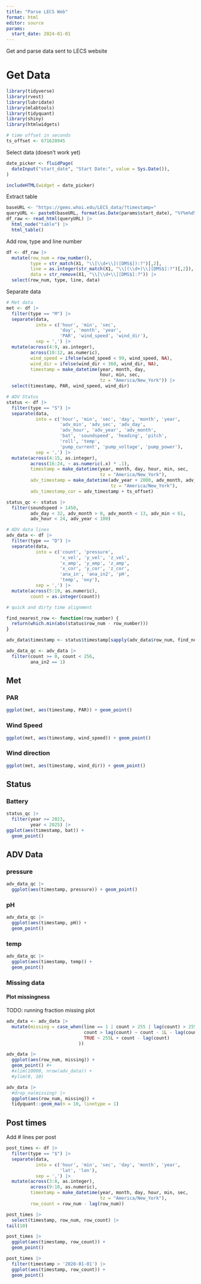 ```yaml
---
title: "Parse LECS Web"
format: html
editor: source
params:
  start_date: 2024-01-01
---
```


Get and parse data sent to LECS website

# Get Data

```r
library(tidyverse)
library(rvest)
library(lubridate)
library(mlabtools)
library(tidyquant)
library(shiny)
library(htmlwidgets)

# time offset in seconds
ts_offset <- 671628945
```

Select data (doesn't work yet)

```r
date_picker <- fluidPage(
  dateInput("start_date", "Start Date:", value = Sys.Date()),
)

includeHTML(widget = date_picker)
```

Extract table

```r
baseURL <- "https://gems.whoi.edu/LECS_data/?timestamp="
queryURL <- paste0(baseURL, format(as.Date(params$start_date), "%Y%m%d%H"))
df_raw <- read_html(queryURL) |> 
  html_node("table") |> 
  html_table()
```

Add row, type and line number

```r
df <- df_raw |> 
  mutate(row_num = row_number(),
         type = str_match(X1, "\\[\\d+\\]([DMS$]):?")[,2],
         line = as.integer(str_match(X1, "\\[(\\d+)\\][DMS$]:?")[,2]),
         data = str_remove(X1, "\\[\\d+\\][DMS$]:?")) |> 
  select(row_num, type, line, data)
```

Separate data

```r
# Met data
met <- df |> 
  filter(type == "M") |> 
  separate(data, 
           into = c('hour', 'min', 'sec', 
                    'day', 'month', 'year', 
                    'PAR', 'wind_speed', 'wind_dir'), 
           sep = ',') |> 
  mutate(across(4:9, as.integer),
         across(10:12, as.numeric),
         wind_speed = ifelse(wind_speed < 99, wind_speed, NA),
         wind_dir = ifelse(wind_dir < 360, wind_dir, NA),
         timestamp = make_datetime(year, month, day, 
                                   hour, min, sec, 
                                   tz = "America/New_York")) |> 
  select(timestamp, PAR, wind_speed, wind_dir)

# ADV Status
status <- df |> 
  filter(type == "S") |> 
  separate(data, 
           into = c('hour', 'min', 'sec', 'day', 'month', 'year',
                    'adv_min', 'adv_sec', 'adv_day', 
                    'adv_hour', 'adv_year', 'adv_month',
                    'bat', 'soundspeed', 'heading', 'pitch', 
                    'roll', 'temp', 
                    'pump_current', 'pump_voltage', 'pump_power'),
           sep = ',') |>
  mutate(across(4:15, as.integer),
         across(16:24, ~ as.numeric(.x) * .1),
         timestamp = make_datetime(year, month, day, hour, min, sec,
                                   tz = "America/New_York"),
         adv_timestamp = make_datetime(adv_year + 2000, adv_month, adv_day, adv_hour, adv_min, adv_sec, 
                                       tz = "America/New_York"),
         adv_timestamp_cor = adv_timestamp + ts_offset)

status_qc <- status |> 
  filter(soundspeed > 1450, 
         adv_day < 32, adv_month > 0, adv_month < 13, adv_min < 61, 
         adv_hour < 24, adv_year < 100)

# ADV data lines
adv_data <- df |> 
  filter(type == "D") |> 
  separate(data, 
           into = c('count', 'pressure', 
                    'x_vel', 'y_vel', 'z_vel',
                    'x_amp', 'y_amp', 'z_amp',
                    'x_cor', 'y_cor', 'z_cor',
                    'ana_in', 'ana_in2', 'pH', 
                    'temp', 'oxy'),
           sep = ',') |>
  mutate(across(5:19, as.numeric),
         count = as.integer(count))

# quick and dirty time alignment

find_nearest_row <- function(row_number) {
  return(which.min(abs(status$row_num - row_number)))
}

adv_data$timestamp <- status$timestamp[sapply(adv_data$row_num, find_nearest_row)]

adv_data_qc <- adv_data |> 
  filter(count >= 0, count < 256, 
         ana_in2 == 1) 
```

## Met

### PAR

```r
ggplot(met, aes(timestamp, PAR)) + geom_point()
```

### Wind Speed

```r
ggplot(met, aes(timestamp, wind_speed)) + geom_point()
```

### Wind direction

```r
ggplot(met, aes(timestamp, wind_dir)) + geom_point()
```

## Status

### Battery

```r
status_qc |> 
  filter(year >= 2023, 
         year < 2025) |> 
ggplot(aes(timestamp, bat)) +
  geom_point()
```

## ADV Data

### pressure

```r
adv_data_qc |> 
  ggplot(aes(timestamp, pressure)) + geom_point()
```

### pH

```r
adv_data_qc |> 
  ggplot(aes(timestamp, pH)) +
  geom_point()
```

### temp

```r
adv_data_qc |> 
  ggplot(aes(timestamp, temp)) + 
  geom_point()
```

### Missing data

#### Plot missingness

TODO: running fraction missing plot

```r
adv_data <- adv_data |> 
  mutate(missing = case_when(line == 1 | count > 255 | lag(count) > 255 ~ NA_integer_,
                             count > lag(count) ~ count - 1L - lag(count),
                             TRUE ~ 255L + count - lag(count)
                           ))
```


```r
adv_data |> 
  ggplot(aes(row_num, missing)) +
  geom_point() #+
  #xlim(10000, nrow(adv_data)) +
  #ylim(0, 10)
```

```r
adv_data |> 
  #drop_na(missing) |> 
  ggplot(aes(row_num, missing)) +
  tidyquant::geom_ma(n = 10, linetype = 1) 
```

## Post times

Add # lines per post

```r
post_times <- df |> 
  filter(type == "$") |> 
  separate(data, 
           into = c('hour', 'min', 'sec', 'day', 'month', 'year',
                    'lat', 'lon'),
           sep = ',') |>
  mutate(across(3:8, as.integer),
         across(9:10, as.numeric),
         timestamp = make_datetime(year, month, day, hour, min, sec,
                                   tz = "America/New_York"),
         row_count = row_num - lag(row_num))
```


```r
post_times |> 
  select(timestamp, row_num, row_count) |> 
tail(10)
```

```r
post_times |> 
  ggplot(aes(timestamp, row_count)) +
  geom_point()
```

```r
post_times |> 
  filter(timestamp > '2020-01-01') |> 
  ggplot(aes(timestamp, row_count)) +
  geom_point()
```
